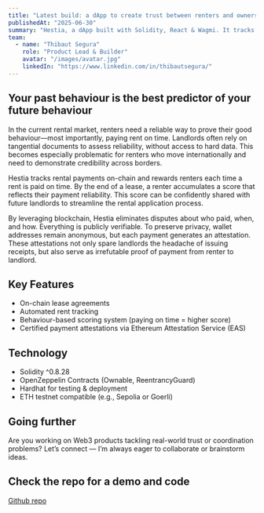 ```yaml
---
title: "Latest build: a dApp to create trust between renters and owners"
publishedAt: "2025-06-30"
summary: "Hestia, a dApp built with Solidity, React & Wagmi. It tracks rental payments, creates a reputation score for tenants and fosters trust with owners."
team:
  - name: "Thibaut Segura"
    role: "Product Lead & Builder"
    avatar: "/images/avatar.jpg"
    linkedIn: "https://www.linkedin.com/in/thibautsegura/"
---
```


## Your past behaviour is the best predictor of your future behaviour
In the current rental market, renters need a reliable way to prove their good behaviour—most importantly, 
paying rent on time. Landlords often rely on tangential documents to assess reliability, without access to hard data. 
This becomes especially problematic for renters who move internationally and need to demonstrate credibility across borders.

Hestia tracks rental payments on-chain and rewards renters each time a rent is paid on time. 
By the end of a lease, a renter accumulates a score that reflects their payment reliability. 
This score can be confidently shared with future landlords to streamline the rental application process.

By leveraging blockchain, Hestia eliminates disputes about who paid, when, and how. Everything is publicly verifiable. 
To preserve privacy, wallet addresses remain anonymous, but each payment generates an attestation. 
These attestations not only spare landlords the headache of issuing receipts, but also serve as irrefutable proof of payment from renter to landlord.



## Key Features
- On-chain lease agreements
- Automated rent tracking
- Behaviour-based scoring system (paying on time = higher score)
- Certified payment attestations via Ethereum Attestation Service (EAS)

## Technology
- Solidity ^0.8.28
- OpenZeppelin Contracts (Ownable, ReentrancyGuard)
- Hardhat for testing & deployment
- ETH testnet compatible (e.g., Sepolia or Goerli)

## Going further
Are you working on Web3 products tackling real-world trust or coordination problems? 
Let’s connect — I’m always eager to collaborate or brainstorm ideas.

## Check the repo for a demo and code
[Github repo](https://github.com/toosolid2003/rental)
